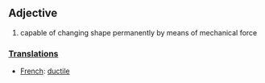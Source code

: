 == Adjective ==

#capable of changing shape permanently by means of mechanical force

===[[Translation]]s===
*[[French]]: [[ductile]]